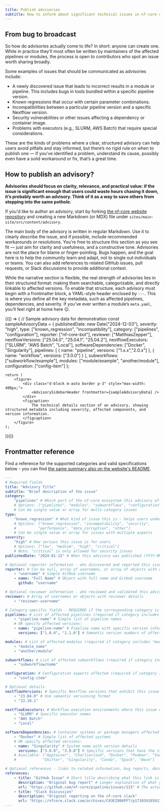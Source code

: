 ```yaml
---
title: Publish advisories
subtitle: How to inform about significant technical issues in nf-core components
---
```



## From bug to broadcast

So how do advisories actually come to life? In short: anyone can create one. While in practice they’ll most often be written by maintainers of the affected pipelines or modules, the process is open to contributors who spot an issue worth sharing broadly.

Some examples of issues that should be communicated as advisories include:

- A newly discovered issue that leads to incorrect results in a module or pipeline. This includes bugs in tools bundled within a specific pipeline version.
- Known regressions that occur with certain parameter combinations.
- Incompatibilities between a particular pipeline version and a specific Nextflow version.
- Security vulnerabilities or other issues affecting a dependency or container image.
- Problems with executors (e.g., SLURM, AWS Batch) that require special considerations.

These are the kinds of problems where a clear, structured advisory can help users avoid pitfalls and stay informed, but there’s no rigid rule on when to publish one — if you’ve identified a problem, understand its cause, possibly even have a solid workaround or fix, that’s a great time.

## How to publish an advisory?

**Advisories should focus on clarity, relevance, and practical value: if the issue is significant enough that users could waste hours chasing it down, it’s probably worth an advisory. Think of it as a way to save others from stepping into the same pothole.**

If you'd like to author an advisory, start by forking [the nf-core website repository](https://github.com/nf-core/website) and creating a new Markdown (or MDX) file under `sites/main-site/src/content/advisory`.

The main body of the advisory is written in regular Markdown. Use it to clearly describe the issue, and if possible, include recommended workarounds or resolutions. You’re free to structure this section as you see fit — just aim for clarity and usefulness, and a constructive tone. Advisories are not the place for blame or finger-pointing. Bugs happen, and the goal here is to help the community learn and adapt, not to single out individuals or teams. You can also add references to related GitHub issues, pull requests, or Slack discussions to provide additional context.

While the narrative section is flexible, the real strength of advisories lies in their structured format: making them searchable, categorizable, and directly linkable to affected versions. To enable that structure, each advisory must begin with a frontmatter block, a YAML-style header enclosed by `---`. This is where you define all the key metadata, such as affected pipelines, dependencies, and severity. If you’ve ever written a module’s `meta.yaml`, you’ll feel right at home here 😉.

{(() => {
// Sample advisory data for demonstration
const sampleAdvisoryData = {
publishedDate: new Date("2024-12-03"),
severity: "high",
type: ["known_regression", "incompatibility"],
category: ["pipelines", "configuration"],
reporter: ["nf-core-bot"],
reviewer: ["MatthiasZepper"],
nextflowVersions: ["25.04.0", "25.04.1", "25.04.2"],
nextflowExecutors: ["SLURM", "AWS Batch", "Local"],
softwareDependencies: ["Docker", "Singularity"],
pipelines: [
{ name: "pipeline", versions: ["1.x.x","2.0.x"] },
{ name: "workflow", versions: ["3.0.0"] }
],
subworkflows: ["subworkflow/example"],
modules: ["module/example", "another/module"],
configuration: ["config-item"]
};

    return (
        <figure>
            <div class="d-block m-auto border p-3" style="max-width: 400px;">
                <AdvisorySidebarHeader frontmatter={sampleAdvisoryData} />
            </div>
            <figcaption>
                The technical details section of an advisory, showing structured metadata including severity, affected components, and version information.
            </figcaption>
        </figure>
    );

})()}

## Frontmatter reference

Find a reference for the supported categories and valid specifications below - you can find [the same summary also on the website's README](https://github.com/nf-core/website?tab=readme-ov-file#adding-an-advisory).

```yaml
---
# Required fields
title: "Advisory Title"
subtitle: "Brief description of the issue"
category:
    "pipelines" # Which part of the nf-core ecosystem this advisory affects
    # Options: ["pipelines", "modules", "subworkflows", "configuration"]
    # Can be single value or array for multi-category issues
type:
    "known_regression" # What kind of issue this is - helps users understand impact
    # Options: ["known_regression", "incompatibility", "security",
    #          "performance", "data_corruption", "other"]
    # Can be single value or array for issues with multiple aspects
severity:
    "high" # How serious this issue is for users
    # Options: ["low", "medium", "high", "critical"]
    # Note: "critical" is only allowed for security issues
publishedDate: "2024-01-15" # When this advisory was published (YYYY-MM-DD format)

# Optional reporter information - who discovered and reported this issue
reporter: # Can be null, array of usernames, or array of objects with details
    - "username" # Simple GitHub username
    - name: "Full Name" # Object with full name and GitHub username
      github: "username"

# Optional reviewer information - who reviewed and validated this advisory
reviewer: # Array of usernames or objects with reviewer details
    - "reviewer-username"

# Category-specific fields - REQUIRED if the corresponding category is specified above
pipelines: # List of affected pipelines (required if category includes "pipelines")
    - "pipeline-name" # Simple list of pipeline names
    # OR specify affected versions:
    - name: "pipeline-name" # Pipeline name with specific version information
      versions: ["1.0.0", "1.1.0"] # Semantic version numbers of affected releases

modules: # List of affected modules (required if category includes "modules")
    - "module_name"
    - "another/module"

subworkflows: # List of affected subworkflows (required if category includes "subworkflows")
    - "subworkflow/name"

configuration: # Configuration aspects affected (required if category includes "configuration")
    - "config-item"

# Optional details
nextflowVersions: # Specific Nextflow versions that exhibit this issue
    - "23.04.0" # Use semantic versioning format
    - "23.10.1"

nextflowExecutors: # Workflow execution environments where this issue occurs
    - "SLURM" # Specific executor names
    - "AWS Batch"
    - "Local"

softwareDependencies: # Container systems or package managers affected by this issue
    - "Docker" # Simple list of affected systems
    # OR specify affected versions:
    - name: "Singularity" # System name with version details
      versions: ["3.8.0", "3.9.0"] # Specific versions that have the issue
    # Available: ["Apptainer", "Charliecloud", "Docker", "Podman", "Sarus",
    #            "Shifter", "Singularity", "Conda", "Spack", "Wave"]

# Optional references - links to related information, bug reports, documentation
references:
    - title: "GitHub Issue" # Short title describing what this link is
      description: "Original bug report" # Longer explanation of what you'll find at this link
      url: "https://github.com/nf-core/pipeline/issues/123" # The actual URL
    - title: "Slack discussion"
      description: "Original reporting on the nf-core slack"
      url: "https://nfcore.slack.com/archives/C03EZ806PFT/p1730391850337429"
---
```
